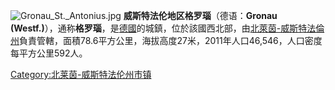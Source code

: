 {{NoteTA
|G1=德国地名
}}
[[Image:Gronau_St._Antonius.jpg|right]]
'''威斯特法伦地区格罗瑙'''（德语：'''Gronau (Westf.)'''），通称'''格罗瑙'''，是[[德國|德國]]的城鎮，位於該國西北部，由[[北萊茵-威斯特法倫州|北萊茵-威斯特法倫州]]負責管轄，面積78.6平方公里，海拔高度27米，2011年人口46,546，人口密度每平方公里592人。

{{Authority control}}
{{Germany-geo-stub}}
[[Category:北莱茵-威斯特法伦州市镇|Category:北莱茵-威斯特法伦州市镇]]